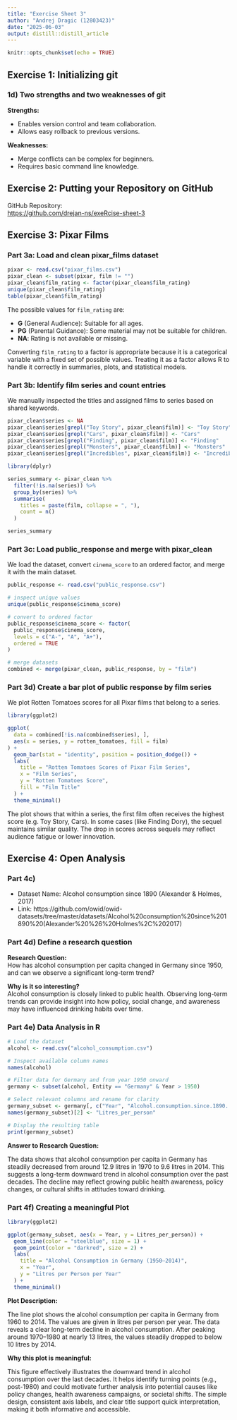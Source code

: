```yaml
---
title: "Exercise Sheet 3"
author: "Andrej Dragic (12803423)"
date: "2025-06-03"
output: distill::distill_article
---
```


```r
knitr::opts_chunk$set(echo = TRUE)
```

## Exercise 1: Initializing git

### 1d) Two strengths and two weaknesses of git

**Strengths:**

  - Enables version control and team collaboration.
  - Allows easy rollback to previous versions.

**Weaknesses:**

  - Merge conflicts can be complex for beginners.
  - Requires basic command line knowledge.

## Exercise 2: Putting your Repository on GitHub

GitHub Repository:  
[https://github.com/drejan-ns/exeRcise-sheet-3](https://github.com/drejan-ns/exeRcise-sheet-3)

## Exercise 3: Pixar Films

### Part 3a: Load and clean pixar_films dataset

```r
pixar <- read.csv("pixar_films.csv")
pixar_clean <- subset(pixar, film != "")
pixar_clean$film_rating <- factor(pixar_clean$film_rating)
unique(pixar_clean$film_rating)
table(pixar_clean$film_rating)
```

The possible values for `film_rating` are:

- **G** (General Audience): Suitable for all ages.
- **PG** (Parental Guidance): Some material may not be suitable for children.
- **NA**: Rating is not available or missing.

Converting `film_rating` to a factor is appropriate because it is a categorical variable with a fixed set of possible values. Treating it as a factor allows R to handle it correctly in summaries, plots, and statistical models.


### Part 3b: Identify film series and count entries

We manually inspected the titles and assigned films to series based on shared keywords.

```r
pixar_clean$series <- NA
pixar_clean$series[grepl("Toy Story", pixar_clean$film)] <- "Toy Story"
pixar_clean$series[grepl("Cars", pixar_clean$film)] <- "Cars"
pixar_clean$series[grepl("Finding", pixar_clean$film)] <- "Finding"
pixar_clean$series[grepl("Monsters", pixar_clean$film)] <- "Monsters"
pixar_clean$series[grepl("Incredibles", pixar_clean$film)] <- "Incredibles"

library(dplyr)

series_summary <- pixar_clean %>%
  filter(!is.na(series)) %>%
  group_by(series) %>%
  summarise(
    titles = paste(film, collapse = ", "),
    count = n()
  )

series_summary
```


### Part 3c: Load public_response and merge with pixar_clean

We load the dataset, convert `cinema_score` to an ordered factor, and merge it with the main dataset.

```r
public_response <- read.csv("public_response.csv")

# inspect unique values
unique(public_response$cinema_score)

# convert to ordered factor
public_response$cinema_score <- factor(
  public_response$cinema_score,
  levels = c("A-", "A", "A+"),
  ordered = TRUE
)

# merge datasets
combined <- merge(pixar_clean, public_response, by = "film")

```


### Part 3d) Create a bar plot of public response by film series

We plot Rotten Tomatoes scores for all Pixar films that belong to a series.

```r
library(ggplot2)

ggplot(
  data = combined[!is.na(combined$series), ],
  aes(x = series, y = rotten_tomatoes, fill = film)
) +
  geom_bar(stat = "identity", position = position_dodge()) +
  labs(
    title = "Rotten Tomatoes Scores of Pixar Film Series",
    x = "Film Series",
    y = "Rotten Tomatoes Score",
    fill = "Film Title"
  ) +
  theme_minimal()
```

The plot shows that within a series, the first film often receives the highest score (e.g. Toy Story, Cars). In some cases (like Finding Dory), the sequel maintains similar quality. The drop in scores across sequels may reflect audience fatigue or lower innovation.

## Exercise 4: Open Analysis

### Part 4c)

- Dataset Name: Alcohol consumption since 1890 (Alexander & Holmes, 2017)  
- Link: https://github.com/owid/owid-datasets/tree/master/datasets/Alcohol%20consumption%20since%201890%20(Alexander%20%26%20Holmes%2C%202017)

### Part 4d) Define a research question


**Research Question:**  
How has alcohol consumption per capita changed in Germany since 1950, and can we observe a significant long-term trend?

**Why is it so interesting?**  
Alcohol consumption is closely linked to public health. Observing long-term trends can provide insight into how policy, social change, and awareness may have influenced drinking habits over time.


### Part 4e) Data Analysis in R


```r
# Load the dataset
alcohol <- read.csv("alcohol_consumption.csv")

# Inspect available column names
names(alcohol)

# Filter data for Germany and from year 1950 onward
germany <- subset(alcohol, Entity == "Germany" & Year > 1950)

# Select relevant columns and rename for clarity
germany_subset <- germany[, c("Year", "Alcohol.consumption.since.1890..Alexander...Holmes..2017.")]
names(germany_subset)[2] <- "Litres_per_person"

# Display the resulting table
print(germany_subset)
```

**Answer to Research Question: **

The data shows that alcohol consumption per capita in Germany has steadily decreased from around 12.9 litres in 1970 to 9.6 litres in 2014. This suggests a long-term downward trend in alcohol consumption over the past decades.
The decline may reflect growing public health awareness, policy changes, or cultural shifts in attitudes toward drinking.

### Part 4f) Creating a meaningful Plot 

```r
library(ggplot2)

ggplot(germany_subset, aes(x = Year, y = Litres_per_person)) +
  geom_line(color = "steelblue", size = 1) +
  geom_point(color = "darkred", size = 2) +
  labs(
    title = "Alcohol Consumption in Germany (1950–2014)",
    x = "Year",
    y = "Litres per Person per Year"
  ) +
  theme_minimal()
```


**Plot Description:**

The line plot shows the alcohol consumption per capita in Germany from 1960 to 2014. The values are given in litres per person per year. The data reveals a clear long-term decline in alcohol consumption. After peaking around 1970–1980 at nearly 13 litres, the values steadily dropped to below 10 litres by 2014.

**Why this plot is meaningful:**

This figure effectively illustrates the downward trend in alcohol consumption over the last decades. It helps identify turning points (e.g., post-1980) and could motivate further analysis into potential causes like policy changes, health awareness campaigns, or societal shifts. The simple design, consistent axis labels, and clear title support quick interpretation, making it both informative and accessible.
